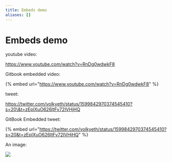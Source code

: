 ```yaml
---
title: Embeds demo
aliases: []
---
```


# Embeds demo

youtube video:

https://www.youtube.com/watch?v=RnDg0wdwkF8

Gitbook embedded video:

{% embed url="https://www.youtube.com/watch?v=RnDg0wdwkF8" %}

tweet:

https://twitter.com/volkyeth/status/1599842970374545410?s=20\&t=zEplXuO626ltFv72IVHjHQ

GitBook Embedded tweet:

{% embed url="https://twitter.com/volkyeth/status/1599842970374545410?s=20&t=zEplXuO626ltFv72IVHjHQ" %}

An image:

![](<../../.gitbook/assets/Screen Shot 2022-12-08 at 06.56.39.png>)
